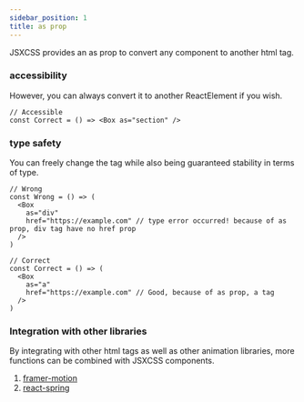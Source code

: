 ```yaml
---
sidebar_position: 1
title: as prop
---
```


JSXCSS provides an as prop to convert any component to another html tag.

### accessibility

However, you can always convert it to another ReactElement if you wish.

```tsx
// Accessible
const Correct = () => <Box as="section" />
```

### type safety

You can freely change the tag while also being guaranteed stability in terms of type.

```tsx
// Wrong
const Wrong = () => (
  <Box
    as="div"
    href="https://example.com" // type error occurred! because of as prop, div tag have no href prop
  />
)

// Correct
const Correct = () => (
  <Box
    as="a"
    href="https://example.com" // Good, because of as prop, a tag
  />
)
```

### Integration with other libraries

By integrating with other html tags as well as other animation libraries, more functions can be combined with JSXCSS components.

1. [framer-motion](/docs/emotion/src/polymorphic/framer-motion.i18n)
2. [react-spring](/docs/emotion/src/polymorphic/react-spring.i18n)
